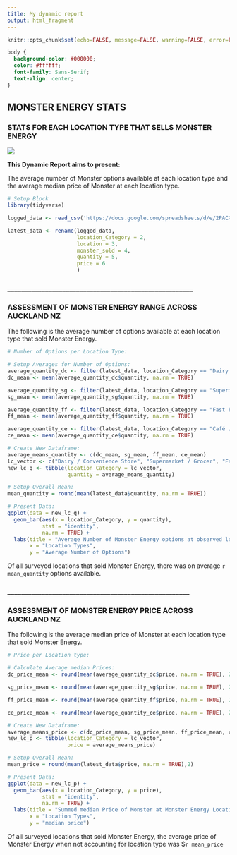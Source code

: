 ```yaml
---
title: My dynamic report
output: html_fragment
---
```


```r
knitr::opts_chunk$set(echo=FALSE, message=FALSE, warning=FALSE, error=FALSE)

```

```css

body {
  background-color: #000000;
  color: #ffffff;
  font-family: Sans-Serif;
  text-align: center;
}

```

## **MONSTER ENERGY STATS**

### STATS FOR EACH LOCATION TYPE THAT SELLS MONSTER ENERGY

![](https://media1.tenor.com/m/zdb-rdc98mwAAAAC/monster-drink-monster.gif)

**This Dynamic Report aims to present:**

The average number of Monster options available at each location type and the average median price of Monster at each location type.

```r
# Setup Block
library(tidyverse)

logged_data <- read_csv('https://docs.google.com/spreadsheets/d/e/2PACX-1vSqE4XSoGN66PMZEfrFWhcQkA8tGFr_0EAdgadV7Nbz0UgBFgYETdWJmQT9wZSKP_E7cAsewDCyxkNi/pub?output=csv')

latest_data <- rename(logged_data,
                      location_Category = 2,
                      location = 3,
                      monster_sold = 4,
                      quantity = 5,
                      price = 6
                      )

```

### ______________________________________________________

### ASSESSMENT OF MONSTER ENERGY RANGE ACROSS AUCKLAND NZ



The following is the average number of options available at each location type that sold Monster Energy.

```r
# Number of Options per Location Type:

# Setup Averages for Number of Options:
average_quantity_dc <- filter(latest_data, location_Category == "Dairy / Convenience Store")
dc_mean <- mean(average_quantity_dc$quantity, na.rm = TRUE)

average_quantity_sg <- filter(latest_data, location_Category == "Supermarket / Grocer")
sg_mean <- mean(average_quantity_sg$quantity, na.rm = TRUE)

average_quantity_ff <- filter(latest_data, location_Category == "Fast Food")
ff_mean <- mean(average_quantity_ff$quantity, na.rm = TRUE)

average_quantity_ce <- filter(latest_data, location_Category == "Café / Eat-in")
ce_mean <- mean(average_quantity_ce$quantity, na.rm = TRUE)

# Create New Dataframe:
average_means_quantity <- c(dc_mean, sg_mean, ff_mean, ce_mean)
lc_vector <- c("Dairy / Convenience Store", "Supermarket / Grocer", "Fast Food", "Café / Eat-in")
new_lc_q <- tibble(location_Category = lc_vector,
                   quantity = average_means_quantity)

# Setup Overall Mean:
mean_quantity = round(mean(latest_data$quantity, na.rm = TRUE))

# Present Data:
ggplot(data = new_lc_q) + 
  geom_bar(aes(x = location_Category, y = quantity),
           stat = "identity",
           na.rm = TRUE) + 
  labs(title = "Average Number of Monster Energy options at observed locations",
       x = "Location Types",
       y = "Average Number of Options")


```

Of all surveyed locations that sold Monster Energy, there was on average `r mean_quantity` options available.

### _____________________________________________________

### ASSESSMENT OF MONSTER ENERGY PRICE ACROSS AUCKLAND NZ


The following is the average median price of Monster at each location type that sold Monster Energy.

```r
# Price per Location type:

# Calculate Average median Prices:
dc_price_mean <- round(mean(average_quantity_dc$price, na.rm = TRUE), 2)

sg_price_mean <- round(mean(average_quantity_sg$price, na.rm = TRUE), 2)

ff_price_mean <- round(mean(average_quantity_ff$price, na.rm = TRUE), 2)

ce_price_mean <- round(mean(average_quantity_ce$price, na.rm = TRUE), 2)

# Create New Dataframe:
average_means_price <- c(dc_price_mean, sg_price_mean, ff_price_mean, ce_price_mean)
new_lc_p <- tibble(location_Category = lc_vector,
                   price = average_means_price)

# Setup Overall Mean:
mean_price = round(mean(latest_data$price, na.rm = TRUE),2)

# Present Data:
ggplot(data = new_lc_p) + 
  geom_bar(aes(x = location_Category, y = price),
           stat = "identity",
           na.rm = TRUE) + 
  labs(title = "Summed median Price of Monster at Monster Energy Locations",
       x = "Location Types",
       y = "median price")

```

Of all surveyed locations that sold Monster Energy, the average price of Monster Energy when not accounting for location type was $`r mean_price`
